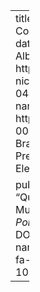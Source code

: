 ---
title: "Question of Timing: Pre-Electoral Coalitions in Multiparty Presidential Regimes"
date: 2022-03-11
author:
  - name: Adrián Albala
    url: http://www.pesquisar.unb.br/professor/adrian-nicolas-albala-young
    orcid: 0000-0002-0444-2952
    affiliation: Univeristy of Brasília
  - name: Lucas Couto
    url: https://lucascoutoz.netlify.app/
    orcid: 0000-0003-3278-499X
    affiliation: Univeristy of Brasília
categories:
  - Asia
  - Coalitional Presidentialism
  - Latin America
  - Pre-Electoral Coalitions
  - Presidentialism

pub-info:
  reference: >-
   <a href="http://www.pesquisar.unb.br/professor/adrian-nicolas-albala-young/"> A. Albala</a> and <strong>L. Couto</strong>. “Question of Timing: Pre-Electoral Coalitions in Multiparty Presidential Regimes.” <em>Brazilian Political Science Review</em> 17.1, 2023, pp. 1-28. DOI: <a href="doi.org/10.7910/DVN/9FSI8S"><code>doi.org/10.7910/DVN/9FSI8S</code></a>.
  links:
    - name: PDF
      url: Albala e Couto (2023).pdf
      icon: fa-solid fa-file-pdf
      local: true
doi: 10.7910/DVN/9FSI8S
toc: true
---